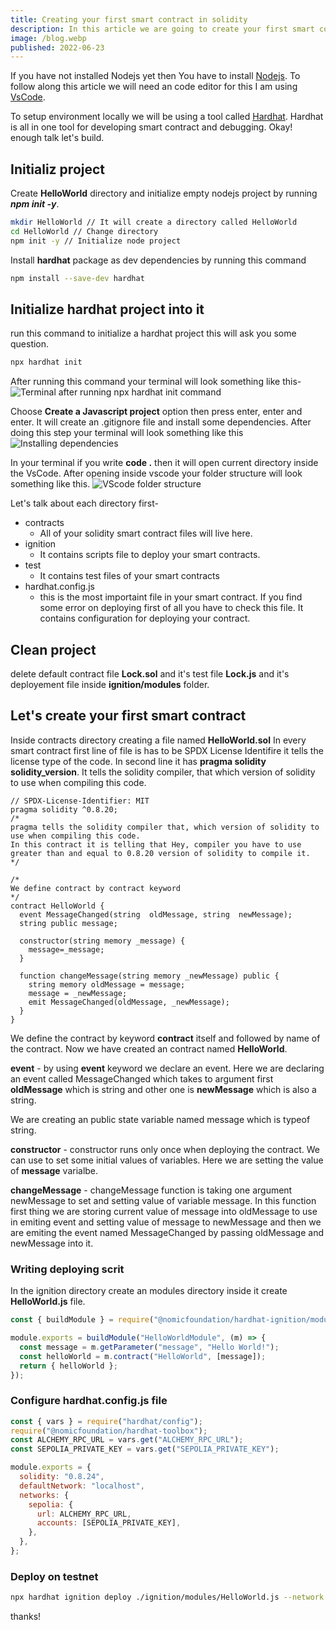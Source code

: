 ```yaml
---
title: Creating your first smart contract in solidity
description: In this article we are going to create your first smart contract in solidity programming language.
image: /blog.webp
published: 2022-06-23
---
```


If you have not installed Nodejs yet then You have to install [Nodejs](https://nodejs.org/en). To follow along this article we will need an code editor for this I am using [VsCode](https://code.visualstudio.com/).

To setup environment locally we will be using a tool called [Hardhat](https://hardhat.org/). Hardhat is all in one tool for developing smart contract and debugging. Okay! enough talk let's build.

## Initializ project

Create **HelloWorld** directory and initialize empty nodejs project by running **_npm init -y_**.

```bash
mkdir HelloWorld // It will create a directory called HelloWorld
cd HelloWorld // Change directory
npm init -y // Initialize node project
```

Install **hardhat** package as dev dependencies by running this command

```bash
npm install --save-dev hardhat
```

## Initialize hardhat project into it

run this command to initialize a hardhat project this will ask you some question.

```bash
npx hardhat init
```

After running this command your terminal will look something like this-
![Terminal after running npx hardhat init command](/image.png)

Choose **Create a Javascript project** option then press enter, enter and enter. It will create an .gitignore file and install some dependencies. After doing this step your terminal will look something like this
![Installing dependencies](/image2.png)

In your terminal if you write **code .** then it will open current directory inside the VsCode. After opening inside vscode your folder structure will look something like this.
![VScode folder structure](/image-1.png)

Let's talk about each directory first-

- contracts
  - All of your solidity smart contract files will live here.
- ignition
  - It contains scripts file to deploy your smart contracts.
- test
  - It contains test files of your smart contracts
- hardhat.config.js
  - this is the most importaint file in your smart contract. If you find some error on deploying first of all you have to check this file. It contains configuration for deploying your contract.

## Clean project

delete default contract file **Lock.sol** and it's test file **Lock.js** and it's deployement file inside **ignition/modules** folder.

## Let's create your first smart contract

Inside contracts directory creating a file named **HelloWorld.sol**
In every smart contract first line of file is has to be SPDX License Identifire it tells the license type of the code.
In second line it has **pragma solidity solidity_version**. It tells the solidity compiler, that which version of solidity to use when compiling this code.

```solidity
// SPDX-License-Identifier: MIT
pragma solidity ^0.8.20;
/*
pragma tells the solidity compiler that, which version of solidity to use when compiling this code.
In this contract it is telling that Hey, compiler you have to use greater than and equal to 0.8.20 version of solidity to compile it.
*/

/*
We define contract by contract keyword
*/
contract HelloWorld {
  event MessageChanged(string  oldMessage, string  newMessage);
  string public message;

  constructor(string memory _message) {
    message=_message;
  }

  function changeMessage(string memory _newMessage) public {
    string memory oldMessage = message;
    message = _newMessage;
    emit MessageChanged(oldMessage, _newMessage);
  }
}
```

We define the contract by keyword **contract** itself and followed by name of the contract. Now we have created an contract named **HelloWorld**.

**event** - by using **event** keyword we declare an event. Here we are declaring an event called MessageChanged which takes to argument first **oldMessage** which is string and other one is **newMessage** which is also a string.

We are creating an public state variable named message which is typeof string.

**constructor** - constructor runs only once when deploying the contract. We can use to set some initial values of variables. Here we are setting the value of **message** varialbe.

**changeMessage** - changeMessage function is taking one argument newMessage to set and setting value of variable message. In this function first thing we are storing current value of message into oldMessage to use in emiting event and setting value of message to newMessage and then we are emiting the event named MessageChanged by passing oldMessage and newMessage into it.

### Writing deploying scrit

In the ignition directory create an modules directory inside it create **HelloWorld.js** file.

```javascript
const { buildModule } = require("@nomicfoundation/hardhat-ignition/modules");

module.exports = buildModule("HelloWorldModule", (m) => {
  const message = m.getParameter("message", "Hello World!");
  const helloWorld = m.contract("HelloWorld", [message]);
  return { helloWorld };
});
```

### Configure hardhat.config.js file

```javascript
const { vars } = require("hardhat/config");
require("@nomicfoundation/hardhat-toolbox");
const ALCHEMY_RPC_URL = vars.get("ALCHEMY_RPC_URL");
const SEPOLIA_PRIVATE_KEY = vars.get("SEPOLIA_PRIVATE_KEY");

module.exports = {
  solidity: "0.8.24",
  defaultNetwork: "localhost",
  networks: {
    sepolia: {
      url: ALCHEMY_RPC_URL,
      accounts: [SEPOLIA_PRIVATE_KEY],
    },
  },
};
```

### Deploy on testnet

```bash
npx hardhat ignition deploy ./ignition/modules/HelloWorld.js --network sepolia
```

thanks!
